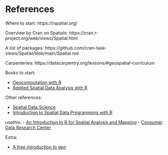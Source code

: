 # References {.unnumbered}

   
Where to start: https://rspatial.org/

Overview by Cran on Spatials: https://cran.r-project.org/web/views/Spatial.html

A list of packages: https://github.com/cran-task-views/Spatial/blob/main/Spatial.md

Carpenteries: https://datacarpentry.org/lessons/#geospatial-curriculum

Books to start:

- [Geocomputation with R](https://geocompr.robinlovelace.net/index.html)
- [Applied Spatial Data Analysis with R](https://link.springer.com/book/10.1007/978-1-4614-7618-4)


Other references:

- [Spatial Data Science](https://keen-swartz-3146c4.netlify.app/)
- [Introduction to Spatial Data Programming with R](http://132.72.155.230:3838/r/index.html)

usethis: 
- [An Introduction to R for Spatial Analysis and Mapping](https://www.spatialanalysisonline.com/An%20Introduction%20to%20Spatial%20Data%20Analysis%20in%20R.pdf)
- [Consumer Data Research Center](https://data.cdrc.ac.uk/dataset/introduction-spatial-data-analysis-and-visualisation-r)

Extra: 

- [A free introduction to geo](https://mapschool.io/)




::: {#refs}
:::
